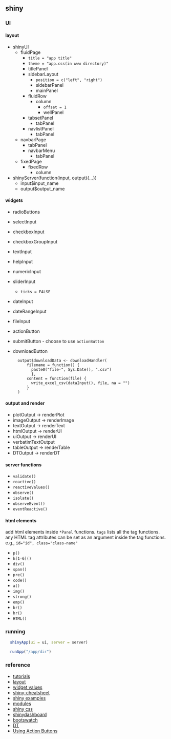 ## shiny

### UI

#### layout

* shinyUI
    * fluidPage
        * `title = "app title"`
        * `theme = "app.css(in www directory)"`
        * titlePanel
        * sidebarLayout
            * `position = c("left", "right")`
            * sidebarPanel
            * mainPanel
        * fluidRow
            * column
                * `offset = 1`
                * wellPanel
        * tabsetPanel
            * tabPanel
        * navlistPanel
            * tabPanel
    * navbarPage
        * tabPanel
        * navbarMenu
            * tabPanel
    * fixedPage
        * fixedRow
            * column

* shinyServer(function(input, output){...})
    * input$input_name
    * output$output_name
        
#### widgets

* radioButtons
* selectInput
* checkboxInput
* checkboxGroupInput
* textInput
* helpInput
* numericInput
* sliderInput
    * `ticks = FALSE`
* dateInput
* dateRangeInput
* fileInput
* actionButton
* submitButton - choose to use `actionButton`
* downloadButton


        output$downloadData <- downloadHandler(
            filename = function() {
              paste0("file-", Sys.Date(), ".csv")
              },
            content = function(file) {
              write_excel_csv(dataInput(), file, na = "")
            }
        )
    
#### output and render

* plotOutput -> renderPlot
* imageOutput -> renderImage
* textOutput -> renderText
* htmlOutput -> renderUI
* uiOutput -> renderUI
* verbatimTextOutput
* tableOutput -> renderTable
* DTOutput -> renderDT

#### server functions

* `validate()`
* `reactive()`
* `reactiveValues()`
* `observe()`
* `isolate()`
* `observeEvent()`
* `eventReactive()`

#### html elements

add html elements inside `*Panel` functions. `tags` lists all the tag functions. any HTML tag attributes can be set as an argument inside the tag functions. e.g., `id="id", class="class-name"`

* `p()`
* `h[1-6]()`
* `div()`
* `span()`
* `pre()`
* `code()`
* `a()`
* `img()`
* `strong()`
* `emp()`
* `br()`
* `hr()`
* `HTML()`


### running

```r
  shinyApp(ui = ui, server = server)
  
  runApp("/app/dir")
```

### reference

* [tutorials](https://shiny.rstudio.com/tutorial/sss)
* [layout](https://shiny.rstudio.com/articles/layout-guide.html)
* [widget values](http://shiny.rstudio.com/gallery/widget-gallery.html)
* [shiny-cheatsheet](https://shiny.rstudio.com/images/shiny-cheatsheet.pdf)
* [shiny examples](https://github.com/rstudio/shiny-examples)
* [modules](https://shiny.rstudio.com/articles/modules.html)
* [shiny css](https://shiny.rstudio.com/articles/css.html)
* [shinydashboard](https://rstudio.github.io/shinydashboard/)
* [bootswatch](https://bootswatch.com/)
* [DT](https://rstudio.github.io/DT/)
* [Using Action Buttons](https://shiny.rstudio.com/articles/action-buttons.html)
